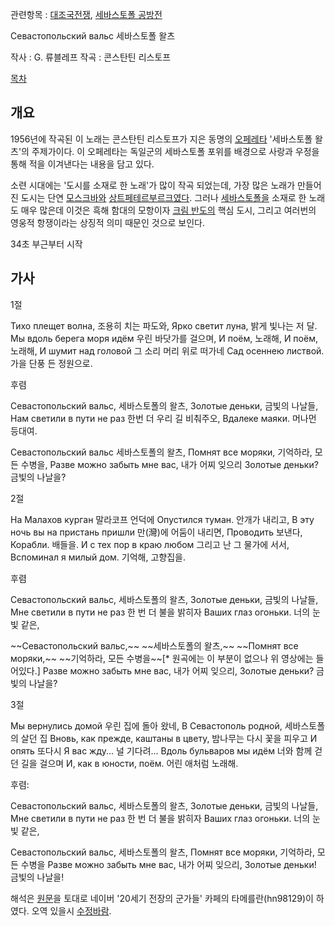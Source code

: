 관련항목 : [[대조국전쟁]], [[세바스토폴 공방전]]

Севастопольский вальс
세바스토폴 왈츠

작사 : G. 류블레프
작곡 : 콘스탄틴 리스토프

[[목차]]

== 개요 ==
1956년에 작곡된 이 노래는 콘스탄틴 리스토프가 지은 동명의 [[오페레타]] '세바스토폴 왈츠'의 주제가이다. 이 오페레타는 독일군의 세바스토폴 포위를 배경으로 사랑과 우정을 통해 적을 이겨낸다는 내용을 담고 있다. 

소련 시대에는 '도시를 소재로 한 노래'가 많이 작곡 되었는데, 가장 많은 노래가 만들어진 도시는 단연 [[모스크바]]와 [[상트페테르부르크]]였다. 그러나 [[세바스토폴]]을 소재로 한 노래도 매우 많은데 이것은 흑해 함대의 모항이자 [[크림 반도]]의 핵심 도시, 그리고 여러번의 영웅적 항쟁이라는 상징적 의미 때문인 것으로 보인다. 

{{{#!html
<iframe width="420" height="315" src="http://www.youtube.com/embed/iRWbLeENmUc" frameborder="0" allowfullscreen></iframe>}}}
34초 부근부터 시작

== 가사 ==
1절

Тихо плещет волна,
조용히 치는 파도와,
Ярко светит луна,
밝게 빛나는 저 달.
Мы вдоль берега моря идём
우린 바닷가를 걸으며,
И поём,
노래해,
И поём,
노래해,
И шумит над головой
그 소리 머리 위로 떠가네
Сад осеннею листвой.
가을 단풍 든 정원으로.

후렴

Севастопольский вальс,
세바스토폴의 왈츠,
Золотые деньки,
금빛의 나날들,
Нам светили в пути не раз
한번 더 우리 길 비춰주오,
Вдалеке маяки.
머나먼 등대여.

Севастопольский вальс
세바스토폴의 왈츠,
Помнят все моряки,
기억하라, 모든 수병을,
Разве можно забыть мне вас,
내가 어찌 잊으리
Золотые деньки?
금빛의 나날을?

2절

На Малахов курган
말라코프 언덕에
Опустился туман.
안개가 내리고,
В эту ночь вы на пристань пришли
만(灣)에 어둠이 내리면,
Проводить
보낸다,
Корабли.
배들을.
И с тех пор в краю любом
그리고 난 그 물가에 서서,
Вспоминал я милый дом.
기억해, 고향집을.

후렴

Севастопольский вальс,
세바스토폴의 왈츠,
Золотые деньки,
금빛의 나날들,
Мне светили в пути не раз
한 번 더 불을 밝히자
Ваших глаз огоньки.
너의 눈빛 같은,

~~Севастопольский вальс,~~
~~세바스토폴의 왈츠,~~
~~Помнят все моряки,~~
~~기억하라, 모든 수병을~~[* 원곡에는 이 부분이 없으나 위 영상에는 들어있다.]
Разве можно забыть мне вас,
내가 어찌 잊으리,
Золотые деньки?
금빛의 나날을?

3절

Мы вернулись домой
우린 집에 돌아 왔네,
В Севастополь родной,
세바스토폴의 살던 집
Вновь, как прежде, каштаны в цвету,
밤나무는 다시 꽃을 피우고
И опять
또다시
Я вас жду...
널 기다려...
Вдоль бульваров мы идём
너와 함께 걷던 길을 걸으며
И, как в юности, поём.
어린 애처럼 노래해.

후렴:

Севастопольский вальс,
세바스토폴의 왈츠,
Золотые деньки,
금빛의 나날들,
Мне светили в пути не раз
한 번 더 불을 밝히자
Ваших глаз огоньки.
너의 눈빛 같은,

Севастопольский вальс,
세바스토폴의 왈츠,
Помнят все моряки,
기억하라, 모든 수병을
Разве можно забыть мне вас,
내가 어찌 잊으리,
Золотые деньки!
금빛의 나날을!

해석은 [http://www.sovmusic.ru/english/text.php?fname=sevastop 원문]을 토대로 네이버 '20세기 전장의 군가들' 카페의 타메를란(hn98129)이 하였다. 오역 있을시 [[수정바람]].
